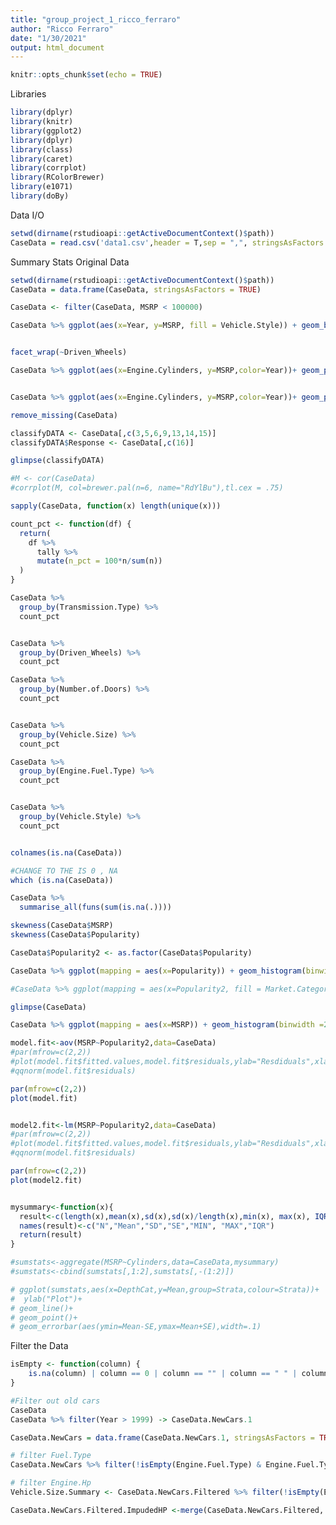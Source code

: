 ```yaml
---
title: "group_project_1_ricco_ferraro"
author: "Ricco Ferraro"
date: "1/30/2021"
output: html_document
---
```


```r
knitr::opts_chunk$set(echo = TRUE)
```
  
Libraries
```r
library(dplyr)
library(knitr)
library(ggplot2)
library(dplyr)
library(class)
library(caret)
library(corrplot)
library(RColorBrewer)
library(e1071) 
library(doBy)
```

Data I/O
```r
setwd(dirname(rstudioapi::getActiveDocumentContext()$path))
CaseData = read.csv('data1.csv',header = T,sep = ",", stringsAsFactors = TRUE)
```


Summary Stats Original Data
```r
setwd(dirname(rstudioapi::getActiveDocumentContext()$path))
CaseData = data.frame(CaseData, stringsAsFactors = TRUE)

CaseData <- filter(CaseData, MSRP < 100000)

CaseData %>% ggplot(aes(x=Year, y=MSRP, fill = Vehicle.Style)) + geom_boxplot() + theme_dark() 


facet_wrap(~Driven_Wheels) 

CaseData %>% ggplot(aes(x=Engine.Cylinders, y=MSRP,color=Year))+ geom_point() + facet_wrap(~Driven_Wheels) + theme_dark()


CaseData %>% ggplot(aes(x=Engine.Cylinders, y=MSRP,color=Year))+ geom_point()+ theme_dark()

remove_missing(CaseData)

classifyDATA <- CaseData[,c(3,5,6,9,13,14,15)]
classifyDATA$Response <- CaseData[,c(16)]

glimpse(classifyDATA)

#M <- cor(CaseData)
#corrplot(M, col=brewer.pal(n=6, name="RdYlBu"),tl.cex = .75)

sapply(CaseData, function(x) length(unique(x)))

count_pct <- function(df) {
  return(
    df %>%
      tally %>% 
      mutate(n_pct = 100*n/sum(n))
  )
}

CaseData %>% 
  group_by(Transmission.Type) %>% 
  count_pct


CaseData %>% 
  group_by(Driven_Wheels) %>% 
  count_pct

CaseData %>% 
  group_by(Number.of.Doors) %>% 
  count_pct


CaseData %>% 
  group_by(Vehicle.Size) %>% 
  count_pct

CaseData %>% 
  group_by(Engine.Fuel.Type) %>% 
  count_pct


CaseData %>% 
  group_by(Vehicle.Style) %>% 
  count_pct


colnames(is.na(CaseData))

#CHANGE TO THE IS 0 , NA 
which (is.na(CaseData))

CaseData %>%
  summarise_all(funs(sum(is.na(.))))

skewness(CaseData$MSRP)
skewness(CaseData$Popularity)

CaseData$Popularity2 <- as.factor(CaseData$Popularity)

CaseData %>% ggplot(mapping = aes(x=Popularity)) + geom_histogram(binwidth =250 )

#CaseData %>% ggplot(mapping = aes(x=Popularity2, fill = Market.Category)) + geom_histogram(binwidth =250 )

glimpse(CaseData)

CaseData %>% ggplot(mapping = aes(x=MSRP)) + geom_histogram(binwidth =250 )

model.fit<-aov(MSRP~Popularity2,data=CaseData)
#par(mfrow=c(2,2))
#plot(model.fit$fitted.values,model.fit$residuals,ylab="Resdiduals",xlab="Fitted")
#qqnorm(model.fit$residuals)

par(mfrow=c(2,2))
plot(model.fit)


model2.fit<-lm(MSRP~Popularity2,data=CaseData)
#par(mfrow=c(2,2))
#plot(model.fit$fitted.values,model.fit$residuals,ylab="Resdiduals",xlab="Fitted")
#qqnorm(model.fit$residuals)

par(mfrow=c(2,2))
plot(model2.fit)


mysummary<-function(x){
  result<-c(length(x),mean(x),sd(x),sd(x)/length(x),min(x), max(x), IQR(x))
  names(result)<-c("N","Mean","SD","SE","MIN", "MAX","IQR")
  return(result)
}

#sumstats<-aggregate(MSRP~Cylinders,data=CaseData,mysummary)
#sumstats<-cbind(sumstats[,1:2],sumstats[,-(1:2)])

# ggplot(sumstats,aes(x=DepthCat,y=Mean,group=Strata,colour=Strata))+
#  ylab("Plot")+
# geom_line()+
# geom_point()+
# geom_errorbar(aes(ymin=Mean-SE,ymax=Mean+SE),width=.1)
```

Filter the Data
```r
isEmpty <- function(column) {
    is.na(column) | column == 0 | column == "" | column == " " | column == "NA" | column == "na" | column == "Na" | column == "nA" | column == "NaN" 
}

#Filter out old cars
CaseData
CaseData %>% filter(Year > 1999) -> CaseData.NewCars.1

CaseData.NewCars = data.frame(CaseData.NewCars.1, stringsAsFactors = TRUE)

# filter Fuel.Type
CaseData.NewCars %>% filter(!isEmpty(Engine.Fuel.Type) & Engine.Fuel.Type != "natural gas") -> CaseData.NewCars.Filtered

# filter Engine.Hp
Vehicle.Size.Summary <- CaseData.NewCars.Filtered %>% filter(!isEmpty(Engine.HP)) %>% group_by(Vehicle.Size) %>% summarise(median_hp_by_vehicle_size=median(Engine.HP)) 

CaseData.NewCars.Filtered.ImpudedHP <-merge(CaseData.NewCars.Filtered, Vehicle.Size.Summary, by="Vehicle.Size")  %>% mutate(Engine.HP.Clean = if_else(isEmpty(Engine.HP), median_hp_by_vehicle_size, Engine.HP)) 


```

